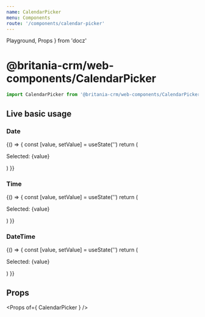 ```yaml
---
name: CalendarPicker
menu: Components
route: '/components/calendar-picker'
---
```



  Playground,
  Props
} from 'docz'


# @britania-crm/web-components/CalendarPicker
```js
import CalendarPicker from '@britania-crm/web-components/CalendarPicker'
```

## Live basic usage

### Date
<Playground>
  {() => {
    const [value, setValue] = useState('')
    return (
      <div>
        <CalendarPicker
          value={ value }
          onChange={ setValue }
          maxDate={ new Date() }
        />
        <p>
          Selected: {value}
        </p>
      </div>
    )
  }}
</Playground>

### Time
<Playground>
  {() => {
    const [value, setValue] = useState('')
    return (
      <div>
        <CalendarPicker
          value={ value }
          onChange={ setValue }
          mode="time"
        />
        <p>
          Selected: {value}
        </p>
      </div>
    )
  }}
</Playground>

### DateTime
<Playground>
  {() => {
    const [value, setValue] = useState('')
    return (
      <div>
        <CalendarPicker
          value={ value }
          onChange={ setValue }
          mode="datetime"
        />
        <p>
          Selected: {value}
        </p>
      </div>
    )
  }}
</Playground>

## Props
<Props of={ CalendarPicker } />
